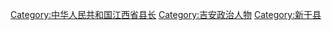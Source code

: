[[Category:中华人民共和国江西省县长|Category:中华人民共和国江西省县长]]
[[Category:吉安政治人物|Category:吉安政治人物]]
[[Category:新干县|Category:新干县]]